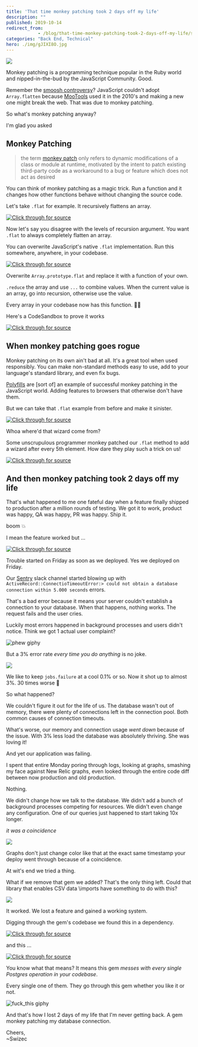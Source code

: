 ```yaml
---
title: 'That time monkey patching took 2 days off my life'
description: ""
published: 2019-10-14
redirect_from: 
            - /blog/that-time-monkey-patching-took-2-days-off-my-life/swizec/9216
categories: "Back End, Technical"
hero: ./img/gJIXI8O.jpg
---
```

![](./img/gJIXI8O.jpg)





Monkey patching is a programming technique popular in the Ruby world and nipped-in-the-bud by the JavaScript Community. Good.



Remember the [smoosh controversy](https://developers.google.com/web/updates/2018/03/smooshgate)? JavaScript couldn't adopt `Array.flatten` because [MooTools](https://en.wikipedia.org/wiki/MooTools) used it in the 2010's and making a new one might break the web. That was due to monkey patching.



So what's monkey patching anyway?



I'm glad you asked



## Monkey Patching



> the term [monkey patch](https://en.wikipedia.org/wiki/Monkey_patch) only refers to dynamic modifications of a class or module at runtime, motivated by the intent to patch existing third-party code as a workaround to a bug or feature which does not act as desired



You can think of monkey patching as a magic trick. Run a function and it changes how other functions behave without changing the source code.



Let's take `.flat` for example. It recursively flattens an array.



[![Click through for source](./img/techletter.app-screenshot-1571068942459.png)](https://carbon.now.sh/?bg=rgba(255,255,255,1)&t=seti&l=javascript&ds=true&wc=true&wa=true&pv=48px&ph=32px&ln=false&code=%3E%20%5B1%2C%20%5B2%2C%203%2C%20%5B4%2C%205%5D%5D%5D.flat()%0A%2F%2F%20(4)%C2%A0%5B1%2C%202%2C%203%2C%20Array(2)%5D%0A%0A%3E%20%5B1%2C%20%5B2%2C%203%2C%20%5B4%2C%205%5D%5D%5D.flat(2)%0A%2F%2F%20(5)%C2%A0%5B1%2C%202%2C%203%2C%204%2C%205%5D)



Now let's say you disagree with the levels of recursion argument. You want `.flat` to always completely flatten an array.



You can overwrite JavaScript's native `.flat` implementation. Run this somewhere, anywhere, in your codebase.



[![Click through for source](./img/techletter.app-screenshot-1571068942189.png)](https://carbon.now.sh/?bg=rgba(255,255,255,1)&t=seti&l=javascript&ds=true&wc=true&wa=true&pv=48px&ph=32px&ln=false&code=Array.prototype.flat%20%3D%20function()%20%7B%0A%20%20return%20this.reduce((arr%2C%20cur)%20%3D%3E%20%7B%0A%20%20%20%20if%20(Array.isArray(cur))%20%7B%0A%20%20%20%20%20%20return%20%5B...arr%2C%20...cur.flat()%5D%3B%0A%20%20%20%20%7D%20else%20%7B%0A%20%20%20%20%20%20return%20%5B...arr%2C%20cur%5D%3B%0A%20%20%20%20%7D%0A%20%20%7D%2C%20%5B%5D)%3B%0A%7D%3B)



Overwrite `Array.prototype.flat` and replace it with a function of your own.



`.reduce` the array and use `...` to combine values. When the current value is an array, go into recursion, otherwise use the value.



Every array in your codebase now has this function. 🧙‍♂️



Here's a CodeSandbox to prove it works





[![Click through for source](./img/techletter.app-screenshot-1571068952841.png)](https://codesandbox.io/s/js-monkey-patch-jpwru)





## When monkey patching goes rogue



Monkey patching on its own ain't bad at all. It's a great tool when used responsibly. You can make non-standard methods easy to use, add to your language's standard library, and even fix bugs.



[Polyfills](https://en.wikipedia.org/wiki/Polyfill_(programming)) are \[sort of] an example of successful monkey patching in the JavaScript world. Adding features to browsers that otherwise don't have them.



But we can take that `.flat` example from before and make it sinister.



[![Click through for source](./img/techletter.app-screenshot-1571068942441.png)](https://carbon.now.sh/?bg=rgba(255,255,255,1)&t=seti&l=javascript&ds=true&wc=true&wa=true&pv=48px&ph=32px&ln=false&code=console.log(%5B1%2C%20%5B2%2C%203%5D%5D.flat())%3B%0A%2F%2F%20%5B1%2C%202%2C%203%5D%0A%0Aconsole.log(%5B1%2C%20%5B2%2C%203%2C%20%5B4%2C%205%5D%5D%5D.flat())%3B%0A%2F%2F%20%5B1%2C%202%2C%203%2C%204%2C%205%5D%0A%0Aconsole.log(%5B1%2C%20%5B2%2C%203%2C%20%5B4%2C%205%5D%2C%20%5B6%2C%207%2C%20%5B8%2C%209%2C%20%5B10%2C%2011%5D%5D%5D%5D%5D.flat())%3B%0A%2F%2F%20%5B1%2C%202%2C%203%2C%204%2C%205%2C%20%22%F0%9F%A7%99%E2%80%8D%E2%99%82%EF%B8%8F%22%2C%206%2C%207%2C%208%2C%209%2C%20%22%F0%9F%A7%99%E2%80%8D%E2%99%82%EF%B8%8F%22%2C%2010%2C%2011%5D)



Whoa where'd that wizard come from?



Some unscrupulous programmer monkey patched our `.flat` method to add a wizard after every 5th element. How dare they play such a trick on us!





[![Click through for source](./img/techletter.app-screenshot-1571068952960.png)](https://codesandbox.io/s/js-monkey-patch-bad-7r2zd)





## And then monkey patching took 2 days off my life



That's what happened to me one fateful day when a feature finally shipped to production after a million rounds of testing. We got it to work, product was happy, QA was happy, PR was happy. Ship it.



boom 💥



I mean the feature worked but ...





[![Click through for source](./img/techletter.app-screenshot-1571068941374.png)](https://twitter.com/Swizec/status/1181279294535790600)





Trouble started on Friday as soon as we deployed. Yes we deployed on Friday.



Our [Sentry](https://sentry.io/welcome/) slack channel started blowing up with `ActiveRecord::ConnectioTimeoutError:> could not obtain a database connection within 5.000 seconds` errors.



That's a bad error because it means your server couldn't establish a connection to your database. When that happens, nothing works. The request fails and the user cries.



Luckily most errors happened in background processes and users didn't notice. Think we got 1 actual user complaint?



![phew giphy](./img/media-EDt1m8p5hqXG8-giphy.gif)



But a 3% error rate _every time you do anything_ is no joke.



![](./img/1iOQWdy.png)



We like to keep `jobs.failure` at a cool 0.1% or so. Now it shot up to almost 3%. 30 times worse 😬



So what happened?



We couldn't figure it out for the life of us. The database wasn't out of memory, there were plenty of connections left in the connection pool. Both common causes of connection timeouts.



What's worse, our memory and connection usage _went down_ because of the issue. With 3% less load the database was absolutely thriving. She was loving it!



And yet our application was failing.



I spent that entire Monday poring through logs, looking at graphs, smashing my face against New Relic graphs, even looked through the entire code diff between now production and old production.



Nothing.



We didn't change how we talk to the database. We didn't add a bunch of background processes competing for resources. We didn't even change any configuration. One of our queries just happened to start taking 10x longer.



_it was a coincidence_



![](./img/ciOFmJZ.png)



Graphs don't just change color like that at the exact same timestamp your deploy went through because of a coincidence.



At wit's end we tried a thing.



What if we remove that gem we added? That's the only thing left. Could that library that enables CSV data \\imports have something to do with this?



![](./img/l5RwQu5.png)



It worked. We lost a feature and gained a working system.



Digging through the gem's codebase we found this in a dependency.



[![Click through for source](./img/techletter.app-screenshot-1571068942366.png)](https://carbon.now.sh/?bg=rgba(255,255,255,1)&t=seti&l=ruby&ds=true&wc=true&wa=true&pv=48px&ph=32px&ln=false&code=ActiveSupport.on_load(%3Aactive_record)%20do%0A%20%20require%20%22activerecord-\import%2Fbase%22%0Aend)



and this ...



[![Click through for source](./img/techletter.app-screenshot-1571068942460.png)](https://carbon.now.sh/?bg=rgba(255,255,255,1)&t=seti&l=ruby&ds=true&wc=true&wa=true&pv=48px&ph=32px&ln=false&code=class%20ActiveRecord%3A%3AConnectionAdapters%3A%3APostgreSQLAdapter%0A%20%20include%20ActiveRecord%3A%3AImport%3A%3APostgreSQLAdapter%0Aend)



You know what that means? It means this gem _messes with every single Postgres operation in your codebase_.



Every single one of them. They go through this gem whether you like it or not.



![fuck_this giphy](./img/media-3o7aD3FWKSEaExtk08-giphy-downsized-medium.gif)



And that's how I lost 2 days of my life that I'm never getting back. A gem monkey patching my database connection.



Cheers,  
~Swizec